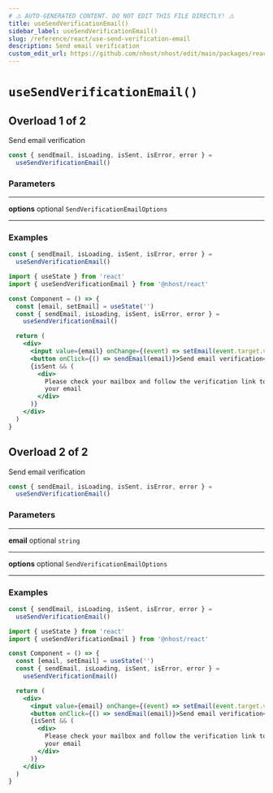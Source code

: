 ```yaml
---
# ⚠️ AUTO-GENERATED CONTENT. DO NOT EDIT THIS FILE DIRECTLY! ⚠️
title: useSendVerificationEmail()
sidebar_label: useSendVerificationEmail()
slug: /reference/react/use-send-verification-email
description: Send email verification
custom_edit_url: https://github.com/nhost/nhost/edit/main/packages/react/src/hooks/user.ts#L542
---
```


# `useSendVerificationEmail()`

## Overload 1 of 2

Send email verification

```js
const { sendEmail, isLoading, isSent, isError, error } =
  useSendVerificationEmail()
```

### Parameters

---

**<span className="parameter-name">options</span>** <span className="optional-status">optional</span> `SendVerificationEmailOptions`

---

### Examples

```js
const { sendEmail, isLoading, isSent, isError, error } =
  useSendVerificationEmail()
```

```jsx
import { useState } from 'react'
import { useSendVerificationEmail } from '@nhost/react'

const Component = () => {
  const [email, setEmail] = useState('')
  const { sendEmail, isLoading, isSent, isError, error } =
    useSendVerificationEmail()

  return (
    <div>
      <input value={email} onChange={(event) => setEmail(event.target.value)} />
      <button onClick={() => sendEmail(email)}>Send email verification</button>
      {isSent && (
        <div>
          Please check your mailbox and follow the verification link to confirm
          your email
        </div>
      )}
    </div>
  )
}
```

## Overload 2 of 2

Send email verification

```js
const { sendEmail, isLoading, isSent, isError, error } =
  useSendVerificationEmail()
```

### Parameters

---

**<span className="parameter-name">email</span>** <span className="optional-status">optional</span> `string`

---

**<span className="parameter-name">options</span>** <span className="optional-status">optional</span> `SendVerificationEmailOptions`

---

### Examples

```js
const { sendEmail, isLoading, isSent, isError, error } =
  useSendVerificationEmail()
```

```jsx
import { useState } from 'react'
import { useSendVerificationEmail } from '@nhost/react'

const Component = () => {
  const [email, setEmail] = useState('')
  const { sendEmail, isLoading, isSent, isError, error } =
    useSendVerificationEmail()

  return (
    <div>
      <input value={email} onChange={(event) => setEmail(event.target.value)} />
      <button onClick={() => sendEmail(email)}>Send email verification</button>
      {isSent && (
        <div>
          Please check your mailbox and follow the verification link to confirm
          your email
        </div>
      )}
    </div>
  )
}
```
